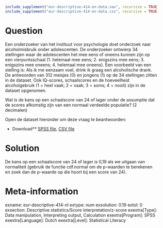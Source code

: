 ```r
include_supplement("eur-descriptive-414-en-data.sav", recursive = TRUE)
include_supplement("eur-descriptive-414-en-data.csv", recursive = TRUE)
```

Question
========
Een onderzoeker van het instituut voor psychologie doet onderzoek naar alcoholmisbruik onder adolescenten. De onderzoeker ontwierp 34 stellingen waar de adolescenten het mee eens of oneens kunnen zijn op een vierpuntsschaal (1. helemaal mee eens; 2. enigszins mee eens; 3. enigszins mee oneens; 4. helemaal mee oneens). Een voorbeeld van een stelling is: Als ik me eenzaam voel, drink ik graag een alcoholische drank. De antwoorden van 312 meisjes (0) en jongens (1) op de 34 stellingen zitten in de dataset. Ook IQ-scores, schaalscores en de hoeveelheid alcoholgebruik (1 = heel vaak; 2 = vaak; 3 = soms; 4 = nooit) zijn in de dataset opgenomen.

Wat is de kans op een schaalscore van 24 of lager onder de assumptie dat de scores afkomstig zijn van een normaal verdeelde populatie? (2 decimalen)

Open de dataset hieronder om deze vraag te beantwoorden:

* Download** [SPSS file](eur-descriptive-414-en-data.sav), [CSV file](eur-descriptive-414-en-data.csv)


Solution
========
De kans op een schaalscore van 24 of lager is 0,19 als we uitgaan van normaliteit (gebruik de functie cdf.normal om de p-waarden te berekenen en zoek dan de p-waarde op die hoort bij een score van 24).

Meta-information
================
exname: eur-descriptive-414-nl
extype: num
exsolution: 0.19
extol: 0
exsection: Descriptive statistics/Score interpretation/z-score
exextra[Type]: Data manipulation, Interpreting output, Calculation
exextra[Program]: SPSS
exextra[Language]: Dutch
exextra[Level]: Statistical Literacy
